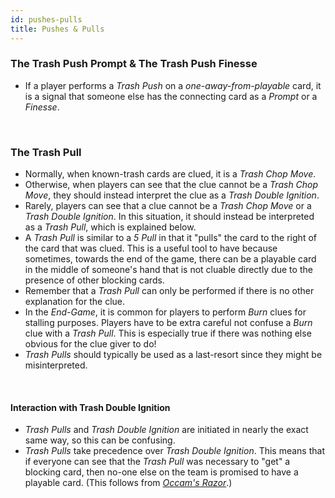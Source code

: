 ```yaml
---
id: pushes-pulls
title: Pushes & Pulls
---
```


### The Trash Push Prompt & The Trash Push Finesse

- If a player performs a *Trash Push* on a *one-away-from-playable* card, it is a signal that someone else has the connecting card as a *Prompt* or a *Finesse*.

<br />

### The Trash Pull

- Normally, when known-trash cards are clued, it is a *Trash Chop Move*.
- Otherwise, when players can see that the clue cannot be a *Trash Chop Move*, they should instead interpret the clue as a *Trash Double Ignition*.
- Rarely, players can see that a clue cannot be a *Trash Chop Move* or a *Trash Double Ignition*. In this situation, it should instead be interpreted as a *Trash Pull*, which is explained below.
- A *Trash Pull* is similar to a *5 Pull* in that it "pulls" the card to the right of the card that was clued. This is a useful tool to have because sometimes, towards the end of the game, there can be a playable card in the middle of someone's hand that is not cluable directly due to the presence of other blocking cards.
- Remember that a *Trash Pull* can only be performed if there is no other explanation for the clue.
- In the *End-Game*, it is common for players to perform *Burn* clues for stalling purposes. Players have to be extra careful not confuse a *Burn* clue with a *Trash Pull*. This is especially true if there was nothing else obvious for the clue giver to do!
- *Trash Pulls* should typically be used as a last-resort since they might be misinterpreted.

<br />

#### Interaction with Trash Double Ignition

- *Trash Pulls* and *Trash Double Ignition* are initiated in nearly the exact same way, so this can be confusing.
- *Trash Pulls* take precedence over *Trash Double Ignition*. This means that if everyone can see that the *Trash Pull* was necessary to "get" a blocking card, then no-one else on the team is promised to have a playable card. (This follows from *[Occam's Razor](../level-10.mdx#clue-interpretation--occams-razor)*.)

<br />

